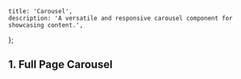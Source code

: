     title: 'Carousel',
    description: 'A versatile and responsive carousel component for showcasing content.',
};

## 1. Full Page Carousel

<ComponentCodePreview name='carouselcomponent' />
